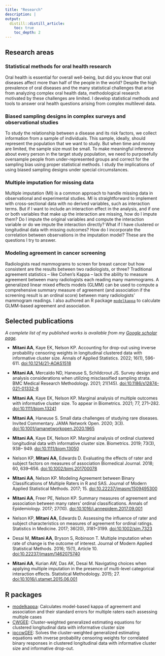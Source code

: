 ```yaml
---
title: "Research"
description: |
output:
  distill::distill_article:
    toc: true
    toc_depth: 2    
---
```


## Research areas

### Statistical methods for oral health research
Oral health is essential for overall well-being, but did you know that oral diseases affect more than half of the people in the world? Despite the high prevalence of oral diseases and the many statistical challenges that arise from analyzing complex oral health data, methodological research motivated by these challenges are limited. I develop statistical methods and tools to answer oral health questions arising from complex multilevel data.

### Biased sampling designs in complex surveys and observational studies
To study the relationship between a disease and its risk factors, we collect information from a sample of individuals. This sample, ideally, should represent the population that we want to study. But when time and money are limited, the sample size must be small. To make meaningful inference about every person in the target study population, we need to purposefully oversample people from under-represented groups and correct for the sampling bias using proper statistical methods. I study the implications of using biased sampling designs under special circumstances.

### Multiple imputation for missing data
Multiple imputation (MI) is a common approach to handle missing data in observational and experimental studies. MI is straightforward to implement with cross-sectional data with no derived variables, such as interaction terms. But if I want to include an interaction effect in the analysis, and if one or both variables that make up the interaction are missing, how do I impute them? Do I impute the original variables and compute the interaction variable or do we impute the interaction directly? What if I have clustered or longitudinal data with missing outcomes? How do I incorporate the correlation between observations in the imputation model? These are the questions I try to answer.

### Modeling agreement in cancer screening
Radiologists read mammograms to screen for breast cancer but how consistent are the results between two radiologists, or three? Traditional agreement statistics -- like Cohen's Kappa -- lack the ability to measure agreement between many radiologists each reading many mammograms. A generalized linear mixed effects models (GLMM) can be used to compute a comprehensive summary measure of agreement (and association if the screening result is an ordinal score) between many radiologists' mammogram readings. I also authored an R package [`modelkappa`](https://github.com/ayamitani/modelkappa) to calculate GLMM-based agreement and association.

## Selected publications

*A complete list of my published works is available from my [Google scholar page](https://scholar.google.com/citations?user=cOahA4EAAAAJ&hl=en&oi=ao).*

- **Mitani AA**, Kaye EK, Nelson KP. Accounting for drop-out using inverse probability censoring weights in longitudinal clustered data with informative cluster size. Annals of Applied Statistics. 2022; 16(1), 596-611. [doi:10.1214/21-AOAS1518](https://doi.org/10.1214/21-AOAS1518) 
- **Mitani AA**, Mercaldo ND, Haneuse S, Schildcrout JS. Survey design and analysis considerations when utilizing misclassified sampling strata. BMC Medical Research Methodology. 2021; 21(145). [doi:10.1186/s12874-021-01332-8](https://doi.org/10.1186/s12874-021-01332-8)

- **Mitani AA**, Kaye EK, Nelson KP. Marginal analysis of multiple outcomes with informative cluster size. To appear in Biometrics. 2021; 77, 271–282. [doi:10.1111/biom.13241](https://doi.org/10.1111/biom.13241) 

- **Mitani AA**, Haneuse S. Small data challenges of studying rare diseases. Invited Commentary. JAMA Network Open. 2020; 3(3). [ doi:10.1001/jamanetworkopen.2020.1965](https://jamanetwork.com/journals/jamanetworkopen/fullarticle/2763223)

- **Mitani AA**, Kaye EK, Nelson KP. Marginal analysis of ordinal clustered longitudinal data with informative cluster size. Biometrics. 2019; 73(3), 938– 949. [doi:10.1111/biom.13050](https://doi.org/10.1111/biom.13050)

- Nelson KP, **Mitani AA**, Edwards D. Evaluating the effects of rater and subject factors on measures of association Biomedical Journal. 2018; 60, 639–656. [doi:10.1002/bimj.201700078](https://doi.org/10.1002/bimj.201700078)

- **Mitani AA**, Nelson KP. Modeling Agreement between Binary Classifications of Multiple Raters in R and SAS. Journal of Modern Applied Statistical Methods. 2017; 15. [doi:10.22237/jmasm/1509495300](https://doi.org/10.22237/jmasm/1509495300)

- **Mitani AA**, Freer PE, Nelson KP. Summary measures of agreement and association between many raters’ ordinal classifications. Annals of Epidemiology. 2017; 27(10). [doi:10.1016/j.annepidem.2017.09.001](https://doi.org/10.1016/j.annepidem.2017.09.001)

- Nelson KP, **Mitani AA**, Edwards D. Assessing the influence of rater and subject characteristics on measures of agreement for ordinal ratings. Statistics in Medicine. 2017; 36(20), 3181–3199. [doi:10.1002/sim.7323](https://doi.org/10.1002/sim.7323)

- Desai M, **Mitani AA**, Bryson S, Robinson T. Multiple imputation when rate of change is the outcome of interest. Journal of Modern Applied Statistical Methods. 2016; 15(1), Article 10. [doi:10.22237/jmasm/1462075740](https://doi.org/10.22237/jmasm/1462075740)

- **Mitani AA**, Kurian AW, Das AK, Desai M. Navigating choices when applying multiple imputation in the presence of multi-level categorical interaction effects. Statistical Methodology. 2015; 27. [doi:10.1016/j.stamet.2015.06.001](https://doi.org/10.1016/j.stamet.2015.06.001)

## R packages

- [modelkappa](https://github.com/ayamitani/modelkappa): Calculates model-based kappa of agreement and association and their standard errors for multiple raters each assessing multiple cases
- [CWGEE](https://github.com/ayamitani/CWGEE): Cluster-weighted generalized estimating equations for clustered longitudinal data with informative cluster size
- [ipccwGEE](https://github.com/ayamitani/ipccwGEE): Solves the cluster-weighted generalized estimating equations with inverse probability censoring weights for correlated binary responses in clustered longitudinal data with informative cluster size and informative drop-out.







